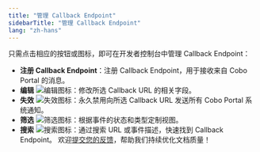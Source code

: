 ```yaml
---
title: "管理 Callback Endpoint"
sidebarTitle: "管理 Callback Endpoint"
lang: "zh-hans"
---
```


只需点击相应的按钮或图标，即可在开发者控制台中管理 Callback Endpoint：

- **注册 Callback Endpoint**：注册 Callback Endpoint，用于接收来自 Cobo Portal 的消息。
- **编辑** <img src="/cn/images/developer-console/icon_edit.svg" className="icon" alt="编辑图标"/>：修改所选 Callback URL 的相关字段。
- **失效** <img src="/cn/images/developer-console/icon_revoke.svg" className="icon" alt="失效图标"/>：永久禁用向所选 Callback URL 发送所有 Cobo Portal 系统通知。
- **筛选** <img src="/cn/images/developer-console/icon_filter.svg" className="icon" alt="筛选图标"/>：根据事件的状态和类型定制视图。
- **搜索** <img src="/cn/images/developer-console/icon_search.svg" className="icon" alt="搜索图标"/>：通过搜索 URL 或事件描述，快速找到 Callback Endpoint。
<Tip>欢迎[提交您的反馈](https://forms.zohopublic.com/cobo/form/DocumentFeedbackForm/formperma/QvLOhxJv1_JMsJ-1dleZ8Itb_7rzN-LtgvsDdxosoVI?referrername=manuals)，帮助我们持续优化文档质量！</Tip>

